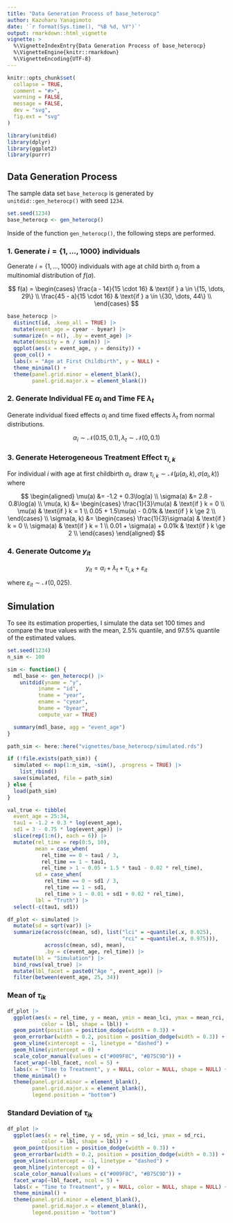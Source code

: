 ```yaml
---
title: "Data Generation Process of base_heterocp"
author: Kazuharu Yanagimoto
date: '`r format(Sys.time(), "%B %d, %Y")`'
output: rmarkdown::html_vignette
vignette: >
  %\VignetteIndexEntry{Data Generation Process of base_heterocp}
  %\VignetteEngine{knitr::rmarkdown}
  %\VignetteEncoding{UTF-8}
---
```



```r
knitr::opts_chunk$set(
  collapse = TRUE,
  comment = "#>",
  warning = FALSE,
  message = FALSE,
  dev = "svg",
  fig.ext = "svg"
)
```

```r
library(unitdid)
library(dplyr)
library(ggplot2)
library(purrr)
```

## Data Generation Process

The sample data set `base_heterocp` is generated by `unitdid::gen_heterocp()` with seed `1234`.

```r
set.seed(1234)
base_heterocp <- gen_heterocp()
```

Inside of the function `gen_heterocp()`, the following steps are performed.

### 1. Generate $i = \{1, \dots, 1000\}$ individuals

Generate $i = \{1, \dots, 1000\}$ individuals with age at child birth $a_i$
from a multinomial distribution of $f(a)$.


$$
f(a) = \begin{cases}
\frac{a - 14}{15 \cdot 16} & \text{if } a \in \{15, \dots, 29\} \\
\frac{45 - a}{15 \cdot 16} & \text{if } a \in \{30, \dots, 44\} \\
\end{cases}
$$

```r
base_heterocp |>
  distinct(id, .keep_all = TRUE) |>
  mutate(event_age = cyear - byear) |>
  summarize(n = n(), .by = event_age) |>
  mutate(density = n / sum(n)) |>
  ggplot(aes(x = event_age, y = density)) +
  geom_col() +
  labs(x = "Age at First Childbirth", y = NULL) +
  theme_minimal() +
  theme(panel.grid.minor = element_blank(),
        panel.grid.major.x = element_blank())
```

### 2. Generate Individual FE $\alpha_i$ and Time FE $\lambda_t$

Generate individual fixed effects $\alpha_i$ and time fixed effects $\lambda_t$ from normal distributions.

$$
\alpha_{i} \sim \mathcal{N}(0.15, 0.1),\, \lambda_{t} \sim \mathcal{N}(0, 0.1)
$$

### 3. Generate Heterogeneous Treatment Effect $\tau_{i, k}$

For individual $i$ with age at first childbirth $a_i$, draw $\tau_{i, k} \sim \mathcal{N}(\mu(a_i, k), \sigma(a_i, k))$ where

$$
\begin{aligned}
\mu(a) &= -1.2 + 0.3\log(a) \\
\sigma(a) &= 2.8 - 0.8\log(a) \\
\mu(a, k) &= \begin{cases}
\frac{1}{3}\mu(a) & \text{if } k = 0 \\
\mu(a) & \text{if } k = 1 \\
0.05 + 1.5\mu(a) - 0.01k & \text{if } k \ge 2 \\
\end{cases} \\
\sigma(a, k) &= \begin{cases}
\frac{1}{3}\sigma(a) & \text{if } k = 0 \\
\sigma(a) & \text{if } k = 1 \\
0.01 + \sigma(a) + 0.01k & \text{if } k \ge 2 \\
\end{cases}
\end{aligned}
$$

### 4. Generate Outcome $y_{it}$

$$
y_{it} = \alpha_i + \lambda_t + \tau_{i, k} + \varepsilon_{it}
$$

where $\varepsilon_{it} \sim \mathcal{N}(0, 025)$.

## Simulation

To see its estimation properties,
I simulate the data set 100 times and compare the true values with
the mean, 2.5% quantile, and 97.5% quantile of the estimated values.

```r
set.seed(1234)
n_sim <- 100

sim <- function() {
  mdl_base <- gen_heterocp() |>
    unitdid(yname = "y",
          iname = "id",
          tname = "year",
          ename = "cyear",
          bname = "byear",
          compute_var = TRUE)

  summary(mdl_base, agg = "event_age")
}

path_sim <- here::here("vignettes/base_heterocp/simulated.rds")

if (!file.exists(path_sim)) {
  simulated <- map(1:n_sim, ~sim(), .progress = TRUE) |>
    list_rbind()
  save(simulated, file = path_sim)
} else {
  load(path_sim)
}
```

```r
val_true <- tibble(
  event_age = 25:34,
  tau1 = -1.2 + 0.3 * log(event_age),
  sd1 = 3 - 0.75 * log(event_age)) |>
  slice(rep(1:n(), each = 6)) |>
  mutate(rel_time = rep(0:5, 10),
         mean = case_when(
           rel_time == 0 ~ tau1 / 3,
           rel_time == 1 ~ tau1,
           rel_time > 1 ~ 0.05 + 1.5 * tau1 - 0.02 * rel_time),
         sd = case_when(
            rel_time == 0 ~ sd1 / 3,
            rel_time == 1 ~ sd1,
            rel_time > 1 ~ 0.01 + sd1 + 0.02 * rel_time),
         lbl = "Truth") |>
  select(-c(tau1, sd1))

df_plot <- simulated |>
  mutate(sd = sqrt(var)) |>
  summarize(across(c(mean, sd), list("lci" = ~quantile(.x, 0.025),
                                     "rci" = ~quantile(.x, 0.975))),
            across(c(mean, sd), mean),
            .by = c(event_age, rel_time)) |>
  mutate(lbl = "Simulation") |>
  bind_rows(val_true) |>
  mutate(lbl_facet = paste0("Age ", event_age)) |>
  filter(between(event_age, 25, 34))
```

### Mean of $\tau_{ik}$

```r
df_plot |>
  ggplot(aes(x = rel_time, y = mean, ymin = mean_lci, ymax = mean_rci,
           color = lbl, shape = lbl)) +
  geom_point(position = position_dodge(width = 0.3)) +
  geom_errorbar(width = 0.2, position = position_dodge(width = 0.3)) +
  geom_vline(xintercept = -1, linetype = "dashed") +
  geom_hline(yintercept = 0) +
  scale_color_manual(values = c("#009F8C", "#B75C9D")) +
  facet_wrap(~lbl_facet, ncol = 5) +
  labs(x = "Time to Treatment", y = NULL, color = NULL, shape = NULL) +
  theme_minimal() +
  theme(panel.grid.minor = element_blank(),
        panel.grid.major.x = element_blank(),
        legend.position = "bottom")
```

### Standard Deviation of $\tau_{ik}$

```r
df_plot |>
  ggplot(aes(x = rel_time, y = sd, ymin = sd_lci, ymax = sd_rci,
           color = lbl, shape = lbl)) +
  geom_point(position = position_dodge(width = 0.3)) +
  geom_errorbar(width = 0.2, position = position_dodge(width = 0.3)) +
  geom_vline(xintercept = -1, linetype = "dashed") +
  geom_hline(yintercept = 0) +
  scale_color_manual(values = c("#009F8C", "#B75C9D")) +
  facet_wrap(~lbl_facet, ncol = 5) +
  labs(x = "Time to Treatment", y = NULL, color = NULL, shape = NULL) +
  theme_minimal() +
  theme(panel.grid.minor = element_blank(),
        panel.grid.major.x = element_blank(),
        legend.position = "bottom")
```









